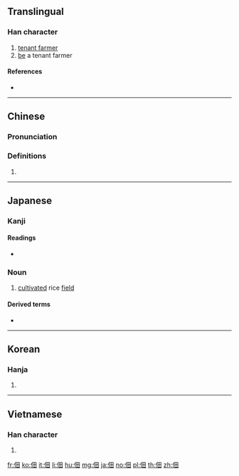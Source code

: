 ==Translingual==

===Han character===
{{Han char|rn=9|rad=人|as=05|sn=7|four=26200|canj=OW|ids=⿰亻田}}

# [[tenant farmer]]
# [[be]] a tenant farmer

====References====
* {{Han ref|kx=0097.180|dkj=00492|dj=0206.060|hdz=10133.030|uh=4F43|ud=20291|bh=A6FA|bd=42746}}

----

==Chinese==
{{zh-forms}}

===Pronunciation===
{{zh-pron
|m=diàn,tián
|c=din6,tin4
|mc=y
|oc=y
|ma=
|cat=n,v
}}

===Definitions===
# {{rfdef|lang=zh}}

----

==Japanese==

===Kanji===
{{ja-kanji|grade=|rs=人05}}

====Readings====
* {{ja-readings|goon=[[でん]] (den)|kanon=[[てん]] (ten)|kun=[[つくだ]] (tsukuda)}}

{{ja-kanjitab|つくだ|yomi=k}}

===Noun===
{{ja-noun|つくだ}}

# [[cultivate]]d rice [[field]]

====Derived terms====
* {{l|ja|佃煮}}

----

==Korean==

===Hanja===
{{ko-hanja|hangeul=전|rv=jeon|mr=chŏn}}

# {{defn|lang=ko|sort=人05}}

----

==Vietnamese==

===Han character===
{{vi-hantu|[[điền]]|rs=人05}}

# {{defn|lang=vi|sort=人05}}

[[fr:佃]]
[[ko:佃]]
[[it:佃]]
[[li:佃]]
[[hu:佃]]
[[mg:佃]]
[[ja:佃]]
[[no:佃]]
[[pl:佃]]
[[th:佃]]
[[zh:佃]]